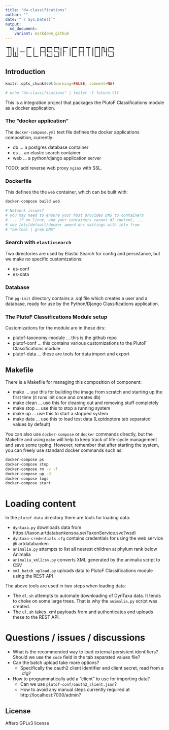 ```yaml
---
title: "dw-classifications"
author: ""
date: "`r Sys.Date()`"
output:
  md_document:
    variant: markdown_github
---
```


```console
╺┳┓╻ ╻   ┏━╸╻  ┏━┓┏━┓┏━┓╻┏━╸╻┏━╸┏━┓╺┳╸╻┏━┓┏┓╻┏━┓
 ┃┃┃╻┃╺━╸┃  ┃  ┣━┫┗━┓┗━┓┃┣╸ ┃┃  ┣━┫ ┃ ┃┃ ┃┃┗┫┗━┓
╺┻┛┗┻┛   ┗━╸┗━╸╹ ╹┗━┛┗━┛╹╹  ╹┗━╸╹ ╹ ╹ ╹┗━┛╹ ╹┗━┛

```

## Introduction

```r
knitr::opts_chunk$set(warning=FALSE, comment=NA)
```

```r
# echo "dw-classifications" | toilet -f future.tlf
```

This is a integration project that packages the PlutoF Classifications module as a docker application.

### The "docker application"

The `docker-compose.yml` text file defines the docker applications composition, currently:

- db ... a postgres database container
- es ... an elastic search container
- web ... a python/django application server

TODO: add reverse web proxy `nginx` with SSL.

### Dockerfile

This defines the the `web` container, which can be built with:

```bash
docker-compose build web

# Network issues?
# you may need to ensure your host provides DNS to containers
# ... if on linux, and your containers cannot dl content, ...
# see /etc/default/docker amend dns settings with info from 
# "nm-tool | grep DNS"

```

### Search with `elasticsearch`

Two directories are used by Elastic Search for config and persistance, but we make no specific customizations:

- es-conf
- es-data

### Database

The `pg-init` directory contains a .sql file which creates a user and a database, ready for use by the Python/Django Classifications application.

### The PlutoF Classifications Module setup

Customizations for the module are in these dirs:

- plutof-taxonomy-module ... this is the github repo
- plutof-conf ... this contains various customizations to the PlutoF Classifications module
- plutof-data ... these are tools for data import and export

## Makefile

There is a Makefile for managing this composition of component:

- make ... use this for building the image from scratch and starting up the first time (it runs init once and creates db)
- make clean ... use this for cleaning out and removing stuff completely
- make stop ... use this to stop a running system
- make up ... use this to start a stopped system
- make data ... use this to load test data (Lepidoptera tab separated values by default)

You can also use `docker-compose` or `docker` commands directly, but the Makefile and using `make` will help to keep track of life-cycle management and save some typing. However, remember that after starting the system, you can freely use standard docker commands such as:

```bash
docker-compose ps
docker-compose stop
docker-compose rm -v -f
docker-compose up -d
docker-compose logs
docker-compose start
```

# Loading content 

In the `plutof-data` directory there are tools for loading data:

- `dyntaxa.py` downloads data from https://taxon.artdatabankensoa.se/TaxonService.svc?wsdl
- `dyntaxa-credentials.cfg` contains credentials for using the web service @ artdatabanken
- `animalia.py` attempts to list all nearest children at phylum rank below Animalia
- `animalia_xml2csv.py` converts XML generated by the animalia script to CSV
- `xml_batch_upload.py` uploads data to PlutoF Classifications module using the REST API

The above tools are used in two steps when loading data:

- The `dl.sh` attempts to automate downloading of DynTaxa data. It tends to choke on some large trees. That is why the `animalia.py` script was created.
- The `ul.sh` takes .xml payloads from and authenticates and uploads these to the REST API.

# Questions / issues / discussions

  * What is the recommended way to load external persistent identifiers? Should we use the `code` field in the tab separated values file?
  * Can the batch upload take more options?
    + Specifically the oauth2 client identifier and client secret, read from a .cfg?
  * How to programmatically add a "client" to use for importing data?
    + Can we use `plutof-conf/oauth2_client.json`?
    + How to avoid any manual steps currently required at http://localhost:7000/admin?

## License

Affero GPLv3 license
